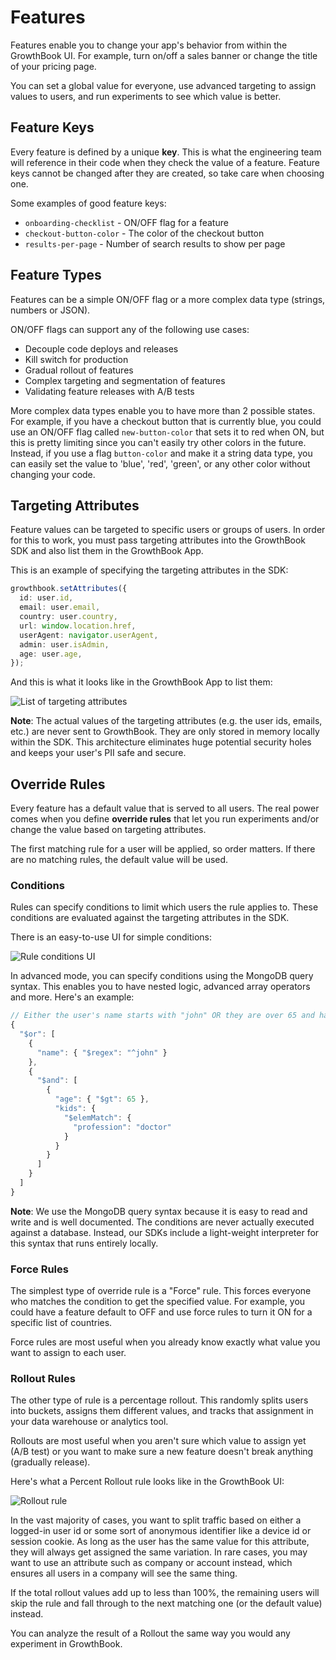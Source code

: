 # Features

Features enable you to change your app's behavior from within the
GrowthBook UI. For example, turn on/off a sales banner or change the
title of your pricing page.

You can set a global value for everyone, use advanced targeting to
assign values to users, and run experiments to see which value is
better.

## Feature Keys

Every feature is defined by a unique **key**. This is what the engineering team will reference in their code when they check the value of a feature. Feature keys cannot be changed after they are created, so take care when choosing one.

Some examples of good feature keys:

- `onboarding-checklist` - ON/OFF flag for a feature
- `checkout-button-color` - The color of the checkout button
- `results-per-page` - Number of search results to show per page

## Feature Types

Features can be a simple ON/OFF flag or a more complex data type (strings, numbers or JSON).

ON/OFF flags can support any of the following use cases:

- Decouple code deploys and releases
- Kill switch for production
- Gradual rollout of features
- Complex targeting and segmentation of features
- Validating feature releases with A/B tests

More complex data types enable you to have more than 2 possible states. For example, if you have a checkout button that is currently blue, you could use an ON/OFF flag called `new-button-color` that sets it to red when ON, but this is pretty limiting since you can't easily try other colors in the future. Instead, if you use a flag `button-color` and make it a string data type, you can easily set the value to 'blue', 'red', 'green', or any other color without changing your code.

## Targeting Attributes

Feature values can be targeted to specific users or groups of users. In order for this to work, you must pass targeting attributes into the GrowthBook SDK and also list them in the GrowthBook App.

This is an example of specifying the targeting attributes in the SDK:

```ts
growthbook.setAttributes({
  id: user.id,
  email: user.email,
  country: user.country,
  url: window.location.href,
  userAgent: navigator.userAgent,
  admin: user.isAdmin,
  age: user.age,
});
```

And this is what it looks like in the GrowthBook App to list them:

![List of targeting attributes](/images/edit-targeting-attributes.png)

**Note**: The actual values of the targeting attributes (e.g. the user ids, emails, etc.) are never sent to GrowthBook. They are only stored in memory locally within the SDK. This architecture eliminates huge potential security holes and keeps your user's PII safe and secure.

## Override Rules

Every feature has a default value that is served to all users. The real power comes when you define **override rules** that let you run experiments and/or change the value based on targeting attributes.

The first matching rule for a user will be applied, so order matters. If there are no matching rules, the default value will be used.

### Conditions

Rules can specify conditions to limit which users the rule applies to. These conditions are evaluated against the targeting attributes in the SDK.

There is an easy-to-use UI for simple conditions:

![Rule conditions UI](/images/rule-conditions.png)

In advanced mode, you can specify conditions using the MongoDB query syntax. This enables you to have nested logic, advanced array operators and more. Here's an example:

```js
// Either the user's name starts with "john" OR they are over 65 and have a kid who's a doctor
{
  "$or": [
    {
      "name": { "$regex": "^john" }
    },
    {
      "$and": [
        {
          "age": { "$gt": 65 },
          "kids": {
            "$elemMatch": {
              "profession": "doctor"
            }
          }
        }
      ]
    }
  ]
}
```

**Note**: We use the MongoDB query syntax because it is easy to read and write and is well documented. The conditions are never actually executed against a database. Instead, our SDKs include a light-weight interpreter for this syntax that runs entirely locally.

### Force Rules

The simplest type of override rule is a "Force" rule. This forces everyone who matches the condition to get the specified value. For example, you could have a feature default to OFF and use force rules to turn it ON for a specific list of countries.

Force rules are most useful when you already know exactly what value you want to assign to each user.

### Rollout Rules

The other type of rule is a percentage rollout. This randomly splits users into buckets, assigns them different values, and tracks that assignment in your data warehouse or analytics tool.

Rollouts are most useful when you aren't sure which value to assign yet (A/B test) or you want to make sure a new feature doesn't break anything (gradually release).

Here's what a Percent Rollout rule looks like in the GrowthBook UI:

![Rollout rule](/images/rollout-rule.png)

In the vast majority of cases, you want to split traffic based on either a logged-in user id or some sort of anonymous identifier like a device id or session cookie. As long as the user has the same value for this attribute, they will always get assigned the same variation. In rare cases, you may want to use an attribute such as company or account instead, which ensures all users in a company will see the same thing.

If the total rollout values add up to less than 100%, the remaining users will skip the rule and fall through to the next matching one (or the default value) instead.

You can analyze the result of a Rollout the same way you would any experiment in GrowthBook.

